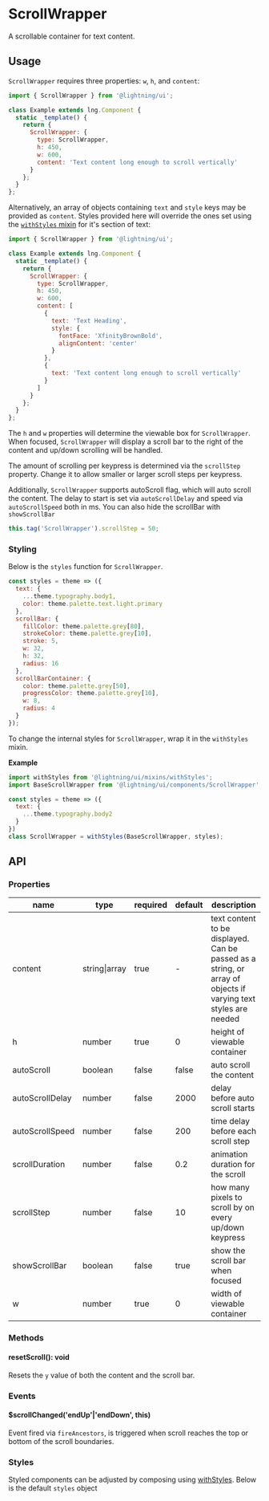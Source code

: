 
# ScrollWrapper

A scrollable container for text content.

## Usage

`ScrollWrapper` requires three properties: `w`, `h`, and `content`:

```js
import { ScrollWrapper } from '@lightning/ui';

class Example extends lng.Component {
  static _template() {
    return {
      ScrollWrapper: {
        type: ScrollWrapper,
        h: 450,
        w: 600,
        content: 'Text content long enough to scroll vertically'
      }
    };
  }
};
```
<Canvas>
  <Story id="layout-scrollwrapper--basic" />
</Canvas>

Alternatively, an array of objects containing `text` and `style` keys may be provided as `content`. Styles provided here will override the ones set using the [`withStyles` mixin](#styling) for it's section of text:
```js
import { ScrollWrapper } from '@lightning/ui';

class Example extends lng.Component {
  static _template() {
    return {
      ScrollWrapper: {
        type: ScrollWrapper,
        h: 450,
        w: 600,
        content: [
          {
            text: 'Text Heading',
            style: {
              fontFace: 'XfinityBrownBold',
              alignContent: 'center'
            }
          },
          {
            text: 'Text content long enough to scroll vertically'
          }
        ]
      }
    };
  }
};
```
<Canvas>
  <Story id="layout-scrollwrapper--content-array" />
</Canvas>

The `h` and `w` properties will determine the viewable box for `ScrollWrapper`. When focused, `ScrollWrapper` will display a scroll bar to the right of the content and up/down scrolling will be handled.

The amount of scrolling per keypress is determined via the `scrollStep` property. Change it to allow smaller or larger scroll steps per keypress.

Additionally, `ScrollWrapper` supports autoScroll flag, which will auto scroll the content. The delay to start is set via `autoScrollDelay` and
speed via `autoScrollSpeed` both in ms. You can also hide the scrollBar with `showScrollBar`

```js
this.tag('ScrollWrapper').scrollStep = 50;
```

### Styling

Below is the `styles` function for `ScrollWrapper`.

```js
const styles = theme => ({
  text: {
    ...theme.typography.body1,
    color: theme.palette.text.light.primary
  },
  scrollBar: {
    fillColor: theme.palette.grey[80],
    strokeColor: theme.palette.grey[10],
    stroke: 5,
    w: 32,
    h: 32,
    radius: 16
  },
  scrollBarContainer: {
    color: theme.palette.grey[50],
    progressColor: theme.palette.grey[10],
    w: 8,
    radius: 4
  }
});
```

To change the internal styles for `ScrollWrapper`, wrap it in the `withStyles` mixin.

**Example**

```js
import withStyles from '@lightning/ui/mixins/withStyles';
import BaseScrollWrapper from '@lightning/ui/components/ScrollWrapper';

const styles = theme => ({
  text: {
    ...theme.typography.body2
  }
})
class ScrollWrapper = withStyles(BaseScrollWrapper, styles);
```

## API

### Properties

name|type|required|default|description
--|--|--|--|--
content|string\|array|true|-|text content to be displayed. Can be passed as a string, or array of objects if varying text styles are needed
h|number|true|0|height of viewable container
autoScroll|boolean|false|false|auto scroll the content
autoScrollDelay|number|false|2000|delay before auto scroll starts
autoScrollSpeed|number|false|200|time delay before each scroll step
scrollDuration|number|false|0.2|animation duration for the scroll
scrollStep|number|false|10|how many pixels to scroll by on every up/down keypress
showScrollBar|boolean|false|true|show the scroll bar when focused
w|number|true|0|width of viewable container

### Methods

#### resetScroll(): void

Resets the `y` value of both the content and the scroll bar.

### Events

#### $scrollChanged('endUp'|'endDown', this)

Event fired via `fireAncestors`, is triggered when scroll reaches the top or bottom of the scroll boundaries.

### Styles

Styled components can be adjusted by composing using [withStyles](?path=/docs/mixins-withstyles--basic). Below is the default `styles` object

<Theme theme={ScrollWrapper.styles} />
